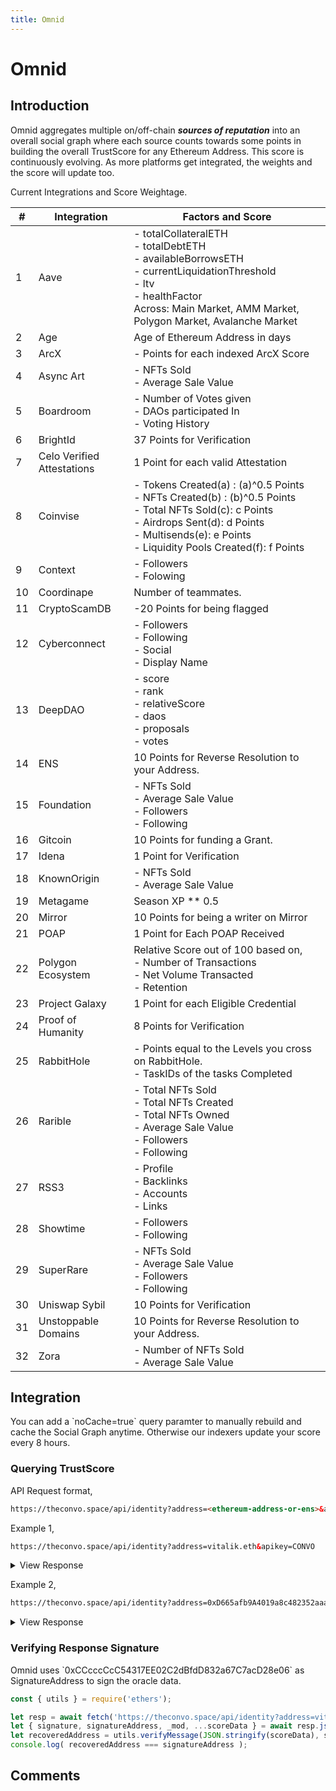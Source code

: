 ```yaml
---
title: Omnid
---
```



# Omnid

## Introduction

Omnid aggregates multiple on/off-chain ***sources of reputation*** into an overall social graph where each source counts towards some points in building the overall TrustScore for any Ethereum Address. This score is continuously evolving. As more platforms get integrated, the weights and the score will update too.

Current Integrations and Score Weightage.

| # | Integration | Factors and Score |
| - |---------------------	|----	|
| 1 | Aave  | - totalCollateralETH <br/> - totalDebtETH <br/> - availableBorrowsETH <br/> - currentLiquidationThreshold<br/> - ltv<br/> - healthFactor <br/> Across: Main Market, AMM Market, Polygon Market, Avalanche Market	|
| 2 | Age  | Age of Ethereum Address in days 	|
| 3 | ArcX | - Points for each indexed ArcX Score |
| 4 | Async Art | - NFTs Sold <br/>- Average Sale Value |
| 5 | Boardroom | - Number of Votes given <br/>- DAOs participated In <br/>- Voting History  |
| 6 | BrightId | 37 Points for Verification |
| 7 | Celo Verified Attestations | 1 Point for each valid Attestation |
| 8 | Coinvise | - Tokens Created(a) : (a)^0.5 Points <br/>- NFTs Created(b) : (b)^0.5 Points  <br/>- Total NFTs Sold(c): c Points <br/>- Airdrops Sent(d): d Points <br/>- Multisends(e): e Points <br/>- Liquidity Pools Created(f): f Points 	|
| 9 | Context  | - Followers <br/>- Folowing	|
| 10 | Coordinape    | Number of teammates. |
| 11 | CryptoScamDB | -20 Points for being flagged |
| 12 | Cyberconnect  | - Followers <br/>- Following  <br/>- Social  <br/>- Display Name 	|
| 13 | DeepDAO | - score <br/>- rank <br/>- relativeScore <br/>- daos <br/>- proposals <br/>- votes |
| 14 | ENS | 10 Points for Reverse Resolution to your Address. |
| 15 | Foundation | - NFTs Sold <br/>- Average Sale Value <br/>- Followers <br/>- Following |
| 16 | Gitcoin | 10 Points for funding a Grant. |
| 17 | Idena | 1 Point for Verification |
| 18 | KnownOrigin | - NFTs Sold <br/>- Average Sale Value |
| 19 | Metagame | Season XP ** 0.5 |
| 20 | Mirror | 10 Points for being a writer on Mirror |
| 21 | POAP | 1 Point for Each POAP Received |
| 22 | Polygon Ecosystem | Relative Score out of 100 based on, <br/>- Number of Transactions <br/>- Net Volume Transacted <br/> - Retention |
| 23 | Project Galaxy | 1 Point for each Eligible Credential |
| 24 | Proof of Humanity | 8 Points for Verification |
| 25 | RabbitHole | - Points equal to the Levels you cross on RabbitHole.  <br/>- TaskIDs of the tasks Completed  |
| 26 | Rarible | - Total NFTs Sold <br/>- Total NFTs Created <br/>- Total NFTs Owned <br/>- Average Sale Value <br/>- Followers <br/>- Following	|
| 27 | RSS3  | - Profile <br/>- Backlinks  <br/>- Accounts  <br/>- Links 	|
| 28 | Showtime | - Followers <br/>- Following 	|
| 29 | SuperRare     | - NFTs Sold <br/>- Average Sale Value<br/>- Followers<br/>- Following |
| 30 | Uniswap Sybil | 10 Points for Verification |
| 31 | Unstoppable Domains 	| 10 Points for Reverse Resolution to your Address. |
| 32 | Zora | - Number of NFTs Sold <br/>- Average Sale Value |

## Integration

<Callout emoji="ℹ️">
	You can add a `noCache=true` query paramter to manually rebuild and cache the Social Graph anytime. Otherwise our indexers update your score every 8 hours.
</Callout>

### Querying TrustScore

API Request format,
```html
https://theconvo.space/api/identity?address=<ethereum-address-or-ens>&apikey=CONVO
```


Example 1,
```html
https://theconvo.space/api/identity?address=vitalik.eth&apikey=CONVO
```

<details>
<summary>View Response</summary>

```json
{
   "_id":"0xd8dA6BF26964aF9D7eEd9e03E53415D37aA96045",
   "_mod":1637202971089432300,
   "asyncart":{
      "totalCountSold":0,
      "totalAmountSold":0
   },
   "brightId":false,
   "celo":{
      "attestations":0
   },
   "coinvise":{
      "tokensCreated":0,
      "nftsCreated":0,
      "totalCountSold":0,
      "totalAmountSold":0,
      "totalPoolTvl":0,
      "totalPoolCount":0,
      "multisendCount":0,
      "airdropCount":0
   },
   "coordinape":{},
   "cryptoScamDb":false,
   "cyberconnect":{
      "displayName":"",
      "address":"0xd8da6bf26964af9d7eed9e03e53415d37aa96045",
      "followingCount":0,
      "followerCount":610,
      "social":{
         "twitter":""
      }
   },
   "deepdao":0,
   "ens":"vitalik.eth",
   "foundation":{
      "totalCountSold":0,
      "totalAmountSold":0,
      "followerCount":0,
      "followingCount":0
   },
   "gitcoin":{
      "funder":true
   },
   "idena":false,
   "knownorigin":{
      "totalCountSold":0,
      "totalAmountSold":0
   },
   "mirror":false,
   "poap":46,
   "poh":false,
   "polygon":{
      "Score100":0
   },
   "rabbitHole":{
      "level":1,
      "tasksCompleted":[
         "UNI_V2_SWAP",
         "GNOSIS_SAFE_OWNER"
      ]
   },
   "rarible":{
      "totalCountSold":0,
      "totalAmountSold":0,
      "ownershipsWithStock":0,
      "itemsCreated":68,
      "ownerships":246,
      "hides":0,
      "followers":29,
      "following":0,
      "likes":0
   },
   "score":56,
   "showtime":{},
   "signature":"0x2957611d54f484111b74122da81c419cb3524fdba35ac93286cc919d5585e6de2e6d225e681033837527a006c2464062f44b20b138fc516cc227f0868dfd786a1c",
   "signatureAddress":"0xCCcccCcC54317EE02C2dBfdD832a67C7acD28e06",
   "success":true,
   "superrare":{
      "totalCountSold":0,
      "totalAmountSold":0,
      "following":0,
      "followers":0
   },
   "uniswapSybil":false,
   "unstoppableDomains":false,
   "zora":{
      "totalCountSold":0,
      "totalAmountSold":0
   },
   "rss3":{
      "profile":{},
      "backlinks":[],
      "accounts":[],
      "links":[]
   },
   "aave":{
      "totalHf":0,
      "mainMarket":{
         "healthFactor":false
      },
      "ammMarket":{
         "healthFactor":false
      },
      "polygonMarket":{
         "healthFactor":false
      },
      "avalancheMarket":{
         "healthFactor":false
      }
   },
   "context":{
      "followerCount":13,
      "followingCount":null
   },
   "age":2266,
   "arcx":{
      "totalScore":0,
      "details":{}
   },
   "boardroom":{
      "totalVotes":0,
      "daos":[],
      "votes":[]
   }
}
```
</details>

Example 2,
```html
https://theconvo.space/api/identity?address=0xD665afb9A4019a8c482352aaa862567257Ed62CF&apikey=CONVO
```
<details>
<summary>View Response</summary>

```json
{
   "_id":"0xD665afb9A4019a8c482352aaa862567257Ed62CF",
   "_mod":1636426686535476700,
   "asyncart":{
      "totalCountSold":0,
      "totalAmountSold":0
   },
   "brightId":false,
   "celo":{
      "attestations":0
   },
   "coinvise":{
      "tokensCreated":0,
      "nftsCreated":0,
      "totalCountSold":0,
      "totalAmountSold":0,
      "totalPoolTvl":0,
      "totalPoolCount":0,
      "multisendCount":0,
      "airdropCount":0,
      "following":0,
      "followers":0
   },
   "coordinape":null,
   "cryptoScamDb":false,
   "deepdao":{
      "score":0,
      "rank":0,
      "relativeScore":0,
      "daos":0,
      "proposals":0,
      "votes":0
   },
   "ens":false,
   "foundation":{
      "totalCountSold":18,
      "totalAmountSold":2350717.40778,
      "followers":1604,
      "following":48
   },
   "gitcoin":{
      "funder":false
   },
   "idena":false,
   "knownorigin":{
      "totalCountSold":3,
      "totalAmountSold":16306.515
   },
   "mirror":false,
   "poap":1,
   "poh":false,
   "polygon":{
      "Score100":0
   },
   "rabbitHole":{
      "level":1,
      "tasksCompleted":[
         "SEA1",
         "SEA2",
         "UNI_V3_SWAP",
         "UNI_V2_SWAP",
         "SNAPSHOT_VOTE"
      ]
   },
   "rarible":{
      "totalCountSold":15,
      "totalAmountSold":728891.55738,
      "ownershipsWithStock":1,
      "itemsCreated":94,
      "ownerships":52,
      "hides":0,
      "followers":2219,
      "following":108,
      "likes":33
   },
   "score":1,
   "showtime":{

   },
   "signature":"0xcdadeac74b4fd888edb17edc5bf6c2f10f039f141f74280f93b69014942bc9783babb1d6f8c456c38c581a52876d8b69640710a58ab253210a2ee73d3a83a7e81c",
   "signatureAddress":"0xccccA960A949eaa4d963f0cE29170AD55D4F5E49",
   "success":true,
   "superrare":{
      "totalCountSold":2,
      "totalAmountSold":28718.991565550437,
      "following":36,
      "followers":72
   },
   "uniswapSybil":false,
   "unstoppableDomains":false,
   "zora":{
      "totalCountSold":0,
      "totalAmountSold":0
   },
   "aave":{
      "totalHf":0,
      "mainMarket":{
         "healthFactor":false
      },
      "ammMarket":{
         "healthFactor":false
      },
      "polygonMarket":{
         "healthFactor":false
      },
      "avalancheMarket":{
         "healthFactor":false
      }
   },
   "age":340,
   "context":{
      "followerCount":4,
      "followingCount":null
   },
   "cyberconnect":{
      "displayName":"",
      "followingCount":0,
      "followerCount":0,
      "social":{
         "twitter":"TheArchangel22"
      }
   },
   "rss3":{
      "profile":{},
      "backlinks":[],
      "accounts":[],
      "links":[]
   },
   "arcx":{
      "totalScore":0,
      "details":{}
   },
   "boardroom":{
      "totalVotes":0,
      "daos":[],
      "votes":[]
   }
}
```
</details>

### Verifying Response Signature

<Callout emoji="ℹ️">
	Omnid uses `0xCCcccCcC54317EE02C2dBfdD832a67C7acD28e06` as SignatureAddress to sign the oracle data.
</Callout>

```javascript
const { utils } = require('ethers');

let resp = await fetch('https://theconvo.space/api/identity?address=vitalik.eth&apikey=CONVO');
let { signature, signatureAddress, _mod, ...scoreData } = await resp.json();
let recoveredAddress = utils.verifyMessage(JSON.stringify(scoreData), signature);
console.log( recoveredAddress === signatureAddress );
```

## Comments
<CommentBox threadId="trust-score"/>

